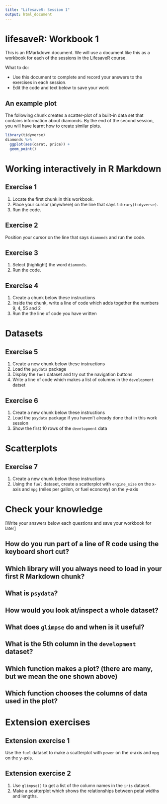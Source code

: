```yaml
---
title: "LifesaveR: Session 1"
output: html_document
---
```


# lifesaveR: Workbook 1

This is an RMarkdown document. We will use a document like this as a workbook for 
each of the sessions in the LifesaveR course.

What to do: 

- Use this document to complete and record your answers to the exercises in each session.
- Edit the code and text below to save your work

## An example plot

The following chunk creates a scatter-plot of a built-in data set that contains information about diamonds. By the end of
the second session, you will have learnt how to create similar plots.

```r
library(tidyverse)
diamonds %>%
  ggplot(aes(carat, price)) +
  geom_point()
```

# Working interactively in R Markdown {#interactive}

## Exercise 1

1. Locate the first chunk in this workbook.
1. Place your cursor (anywhere) on the line that says `library(tidyverse)`.
1. Run the code.

## Exercise 2

Position your cursor on the line that says `diamonds` and run the code.

## Exercise 3

1. Select (highlight) the word `diamonds`.
1. Run the code.

## Exercise 4

1. Create a chunk below these instructions
1. Inside the chunk, write a line of code which adds together the numbers 9, 4, 55 and 2
1. Run the the line of code you have written

# Datasets

## Exercise 5

1. Create a new chunk below these instructions
1. Load the `psydata` package
1. Display the `fuel` dataset and try out the navigation buttons
1. Write a line of code which makes a list of columns in the `development` datset

## Exercise 6

1. Create a new chunk below these instructions
1. Load the `psydata` package if you haven't already done that in this work session
1. Show the first 10 rows of the `development` data 

# Scatterplots

## Exercise 7

1. Create a new chunk below these instructions
1. Using the `fuel` dataset, create a scatterplot  with `engine_size` on the x-axis and `mpg` (miles per gallon, or fuel economy) on the y-axis

# Check your knowledge

[Write your answers below each questions and save your workbook for later]

## How do you run part of a line of R code using the keyboard short cut?

## Which library will you always need to load in your first R Markdown chunk?

## What is `psydata`?

## How would you look at/inspect a whole dataset?

## What does `glimpse` do and when is it useful?

## What is the 5th column in the `development` dataset?

## Which function makes a plot?  (there are many, but we mean the one shown above)

## Which function chooses the columns of data used in the plot?

# Extension exercises

## Extension exercise 1

Use the `fuel` dataset to make a scatterplot with `power` on the x-axis and `mpg` on the y-axis.

## Extension exercise 2

1. Use `glimpse()` to get a list of the column names in the `iris` dataset.
1. Make a scatterplot which shows the relationships between petal widths and lengths.
